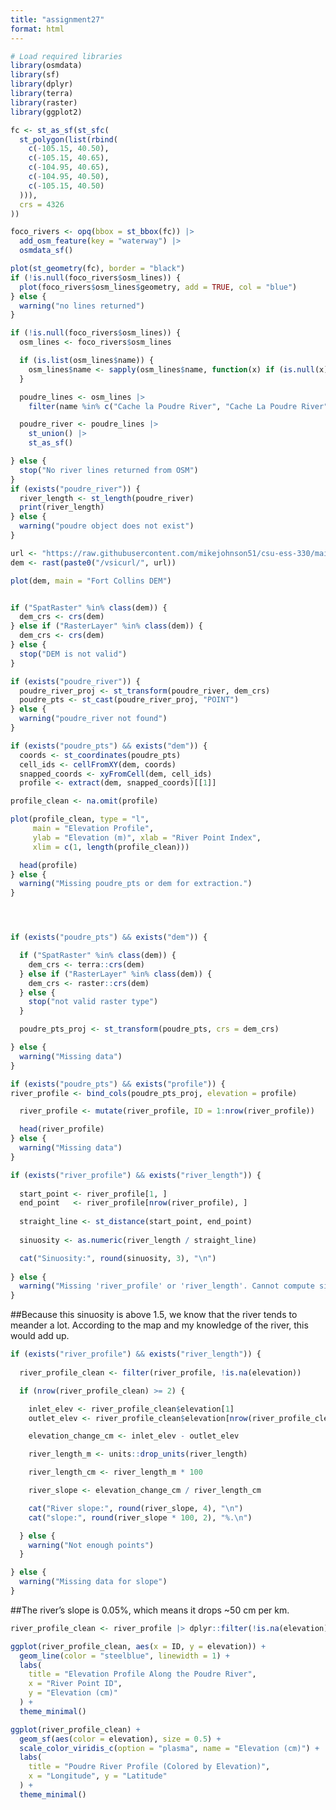 ```yaml
---
title: "assignment27"
format: html
---
```

```r
# Load required libraries
library(osmdata)
library(sf)
library(dplyr)
library(terra)
library(raster)
library(ggplot2)

fc <- st_as_sf(st_sfc(
  st_polygon(list(rbind(
    c(-105.15, 40.50),
    c(-105.15, 40.65),
    c(-104.95, 40.65),
    c(-104.95, 40.50),
    c(-105.15, 40.50)
  ))),
  crs = 4326
))

foco_rivers <- opq(bbox = st_bbox(fc)) |>
  add_osm_feature(key = "waterway") |>
  osmdata_sf()

plot(st_geometry(fc), border = "black")
if (!is.null(foco_rivers$osm_lines)) {
  plot(foco_rivers$osm_lines$geometry, add = TRUE, col = "blue")
} else {
  warning("no lines returned")
}

```
```r
if (!is.null(foco_rivers$osm_lines)) {
  osm_lines <- foco_rivers$osm_lines

  if (is.list(osm_lines$name)) {
    osm_lines$name <- sapply(osm_lines$name, function(x) if (is.null(x)) NA else x)
  }

  poudre_lines <- osm_lines |>
    filter(name %in% c("Cache la Poudre River", "Cache La Poudre River"))

  poudre_river <- poudre_lines |>
    st_union() |>
    st_as_sf()

} else {
  stop("No river lines returned from OSM")
}
if (exists("poudre_river")) {
  river_length <- st_length(poudre_river)
  print(river_length)
} else {
  warning("poudre object does not exist")
}

```
```r


url <- "https://raw.githubusercontent.com/mikejohnson51/csu-ess-330/main/resources/foco-elev.tif"
dem <- rast(paste0("/vsicurl/", url))

plot(dem, main = "Fort Collins DEM")



```
```r

if ("SpatRaster" %in% class(dem)) {
  dem_crs <- crs(dem)
} else if ("RasterLayer" %in% class(dem)) {
  dem_crs <- crs(dem)
} else {
  stop("DEM is not valid")
}

if (exists("poudre_river")) {
  poudre_river_proj <- st_transform(poudre_river, dem_crs)
  poudre_pts <- st_cast(poudre_river_proj, "POINT")
} else {
  warning("poudre_river not found")
}


```
```r
if (exists("poudre_pts") && exists("dem")) {
  coords <- st_coordinates(poudre_pts)
  cell_ids <- cellFromXY(dem, coords)
  snapped_coords <- xyFromCell(dem, cell_ids)
  profile <- extract(dem, snapped_coords)[[1]]

profile_clean <- na.omit(profile)

plot(profile_clean, type = "l",
     main = "Elevation Profile",
     ylab = "Elevation (m)", xlab = "River Point Index",
     xlim = c(1, length(profile_clean)))

  head(profile)
} else {
  warning("Missing poudre_pts or dem for extraction.")
}





```
```r

if (exists("poudre_pts") && exists("dem")) {

  if ("SpatRaster" %in% class(dem)) {
    dem_crs <- terra::crs(dem)
  } else if ("RasterLayer" %in% class(dem)) {
    dem_crs <- raster::crs(dem)
  } else {
    stop("not valid raster type")
  }

  poudre_pts_proj <- st_transform(poudre_pts, crs = dem_crs)

} else {
  warning("Missing data")
}

```
```r
if (exists("poudre_pts") && exists("profile")) {
river_profile <- bind_cols(poudre_pts_proj, elevation = profile)

  river_profile <- mutate(river_profile, ID = 1:nrow(river_profile))

  head(river_profile)
} else {
  warning("Missing data")
}


```
```r
if (exists("river_profile") && exists("river_length")) {
  
  start_point <- river_profile[1, ]
  end_point   <- river_profile[nrow(river_profile), ]
  
  straight_line <- st_distance(start_point, end_point)
  
  sinuosity <- as.numeric(river_length / straight_line)

  cat("Sinuosity:", round(sinuosity, 3), "\n")
  
} else {
  warning("Missing 'river_profile' or 'river_length'. Cannot compute sinuosity.")
}


```
##Because this sinuosity is above 1.5, we know that the river tends to meander a lot. According to the map and my knowledge of the river, this would add up.
```r
if (exists("river_profile") && exists("river_length")) {
  
  river_profile_clean <- filter(river_profile, !is.na(elevation))

  if (nrow(river_profile_clean) >= 2) {

    inlet_elev <- river_profile_clean$elevation[1]
    outlet_elev <- river_profile_clean$elevation[nrow(river_profile_clean)]

    elevation_change_cm <- inlet_elev - outlet_elev

    river_length_m <- units::drop_units(river_length)

    river_length_cm <- river_length_m * 100

    river_slope <- elevation_change_cm / river_length_cm

    cat("River slope:", round(river_slope, 4), "\n")
    cat("slope:", round(river_slope * 100, 2), "%.\n")

  } else {
    warning("Not enough points")
  }

} else {
  warning("Missing data for slope")
}

```
##The river's slope is 0.05%, which means it drops ~50 cm per km.

```r


river_profile_clean <- river_profile |> dplyr::filter(!is.na(elevation))

ggplot(river_profile_clean, aes(x = ID, y = elevation)) +
  geom_line(color = "steelblue", linewidth = 1) +
  labs(
    title = "Elevation Profile Along the Poudre River",
    x = "River Point ID",
    y = "Elevation (cm)"
  ) +
  theme_minimal()

```
```r

ggplot(river_profile_clean) +
  geom_sf(aes(color = elevation), size = 0.5) +
  scale_color_viridis_c(option = "plasma", name = "Elevation (cm)") +
  labs(
    title = "Poudre River Profile (Colored by Elevation)",
    x = "Longitude", y = "Latitude"
  ) +
  theme_minimal()


```